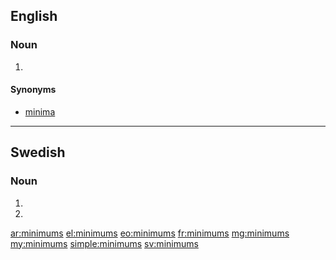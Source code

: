 ==English==

===Noun===
{{head|en|plural}}

# {{plural of|minimum|lang=en}}

====Synonyms====
* [[minima]]

----

==Swedish==

===Noun===
{{head|sv|noun form}}

# {{sv-noun-form-indef-gen|minimum}}
# {{sv-noun-form-indef-gen-pl|minimum}}

[[ar:minimums]]
[[el:minimums]]
[[eo:minimums]]
[[fr:minimums]]
[[mg:minimums]]
[[my:minimums]]
[[simple:minimums]]
[[sv:minimums]]